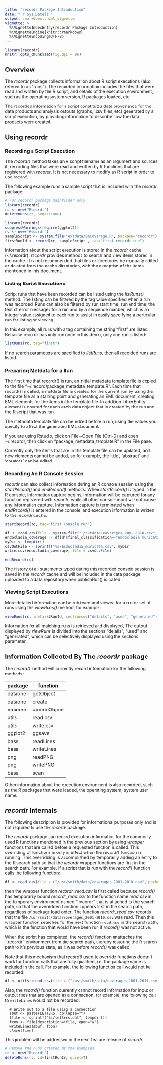 ```yaml
---
title: "recordr Package Introduction"
date: "`r Sys.Date()`"
output: rmarkdown::html_vignette
vignette: >
  %\VignetteIndexEntry{recordr Package Introduction}
  %\VignetteEngine{knitr::rmarkdown}
  %\VignetteEncoding{UTF-8} 
---
```


```r
library(recordr)
knitr::opts_chunk$set(fig.dpi = 96)
```

## Overview

The *recordr* package collects information about R script executions (also refered to as "runs"). The recorded information
includes the files that were read and written by the R script, and details of the execution
environment, such as the operating system version, R packages loaded, etc.

The recorded information for a script constitutes data provenance for the data products and analysis outputs (graphs, .csv files, etc) generated by a script execution, by providing  information to describe how the data products were created.

## Using recordr
### Recording a Script Execution
The *record()* method takes an R script filename as an argument and sources it, recording files that
were read and written by R functions that are registered with *recordr*. It is not necessary to 
modify an R script in order to use *record*. 

The following example runs a sample script that is included with the *recordr* package:

```r
# For recordr package maintainer only
library(recordr)
rc <- new("Recordr")
deleteRuns(rc, seq=1:1000)
```

```r
library(recordr)
suppressWarnings(require(ggplot2))
rc <- new("Recordr")
sampleScript <- system.file("extdata/EmCoverage.R", package="recordr")
firstRunId <- record(rc, sampleScript , tag="first recordr run")
```

Information about the script execution is stored in the *recordr* cache (~/.recordr). *recordr* provides methods to
search and view items stored in the cache. It is not recommended that files or directories be manually edited or deleted from the cache directories, with the exception of the items mentioned in this document.

### Listing Script Executions
Script runs that have been recorded can be listed using the *listRuns()* method. The
listing can be filtered by the tag value specified when a run was recorded.
Runs can also be filtered by run start time, run end time, the text of error messages for a run and by a sequence number, which is an integer
value assigned to each run to assist in easily specifying a particular run for listing or viewing.

In this example, all runs with a tag containing the string "first" are listed. Because
recordr has only run once in this demo, only one run is listed:
```r
listRuns(rc, tag="first")
```
If no search parameters are specified to *listRuns*, then all recorded runs are listed. 

### Preparing Metdata for a Run

The first time that recordr() is run, an initial metadata template file is copied to 
the file "~/.record/package_metadata_template.R". Each time that record() is called, a
metdata file is created for the current run by using the template file as a starting
point and generating an EML document, creating EML elements for the items in
the template file. In addition 'otherEntity' element is created for each each data
object that is created by the run and the R script that was run.

The metadata template file can be edited before a run, using the values you specify
to affect the generated EML document.

If you are using Rstudio, click on File->Open File (Ctrl-O)
and open ~/.recordr, then click on "package_metadata_template.R" in the File pane. 

Currently only the items that are in the template file can be updated, and new elements
cannot be added, so for example, the 'title', 'abstract' and 'creators' can be edited.

### Recording An R Console Session

*recordr* can also collect information during an R console session using the
*startRecord()* and *endRecord()* methods. When *startRecord()* is typed in
the R console, information capture begins. Information will be captured for any
function registered with *recordr*, while all other console input will not cause
any information capture. Information capture is terminated when *endRecord()* is
entered in the console, and execution information is written to the *recordr* 
cache.

```r
startRecord(rc, tag="first console run")

df <- read.csv(file = system.file("./extdata/coverages_2001-2010.csv", package="recordr"))
endocladia_coverage <- df[df$final_classification=="endocladia muricata",]
myDir <- tempdir()
csvOutFile <- sprintf("%s/Endocladia_muricata.csv", myDir)
write.csv(endocladia_coverage, file = csvOutFile)

endRecord(rc)
```

The history of all statements typed during this recorded console session is
saved in the *recordr* cache and will be included in the data package uploaded 
to a data repository when publishRun() is called.

### Viewing Script Executions

More detailed information can be retrieved and viewed for a run or set of runs
using the *viewRuns()* method, for example:

```r
viewRuns(rc, id=firstRunId, sections=c("details", "used", "generated"))
```

Information for all matching runs is retrieved and displayed, 
The output displayed by *viewRuns* is divided into the sections "details", "used"
and "generated", which can be selectively displayed using the _sections_ parameter.

## Information Collected By The *recordr* package

The *record()* method will currently record information for the following methods:

package    | function
---------- | --------------
dataone    | getObject         
dataone    | create            
dataone    | updateObject      
utils      | read.csv          
utils      | write.csv         
ggplot2    | ggsave            
base       | readLines         
base       | writeLines        
png        | readPNG           
png        | writePNG          
base       | scan              

Other information about the execution environment is also recorded, such as the R packages that were
loaded, the operating system, system user name.

## *recordr* Internals

The following description is provided for informational purposes only and is not required to
use the *recordr* package.

The *recordr* package can record execution information for the commonly used R functions mentioned in the
previous section by using *wrapper* functions that are called before a requested function is called. This overriding 
of functions is only in effect when the *record()* function is running. This overridding is accomplished by 
temporarily adding an entry to the R search path so that the *recordr* wrapper functions are first in the
search path. For example, if a script that is run with the *record()* function calls the following function:

```r
df <- read.csv(file = ("/usr/smith/data/coverages_2001-2010.csv", package="recordr"))
```

then the wrapper function *recordr_read.csv* is first called because *record()* has temporarily bound
*recordr_read.csv* to the function name *read.csv* in the temporary environment named ".recordr" that is
attached to the search path, so that the overridden function appears first in the search path, regardless
of package load order. The function *recordr_read.csv* records that the file 
`/usr/smith/data/coverages_2001-2010.csv` was read. Then this wrapper function searches for the next function 
`read.csv` in the search path, which is the function that would have been run if *record()* was not active.

When the script has completed, the *record()* function unattaches the ".recordr" environment from the
search path, thereby restoring the R search path to it's previous state, as it was before *record()* was
called.

Note that this mechanism that *record()* used to override functions doesn't work for function calls
that are fully qualified, i.e. the package name is included in the call. For example, the following
function call would not be recorded:

```r
df <- utils::read.csv(file = ("/usr/smith/data/coverages_2001-2010.csv", package="recordr"))
```

Also, the *record()* function currently cannot record information for input or output files that are opened as a connection, for
example, the following call to `writeLines` would not be recorded:

```
  # Write out to a file using a connection
  sbuf <- paste(LETTERS, collapse="")
  tfile <- sprintf("%s/letters.dat", tempdir())
  fcon <- file(description=tfile, open="w")
  writeLines(sbuf, fcon)
  close(fcon)
```

This problem will be addressed in the next feature release of *recordr*.

```r
# Remove the runs created by the examples.
rc <- new("Recordr")
deleteRuns(rc, id=firstRunId, quiet=T)
```
